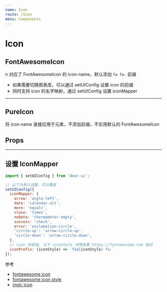 ```yaml
---
name: Icon
route: /Icon
menu: Components
---
```



# Icon

## FontAwesomeIcon

n 对应了 FontAwesomeIcon 的 icon-name，默认添加 `fa fa-` 前缀

<Playground>
  <Icon n="balance-scale" classNames={['ms10']} style={{fontSize: 20}} />
  <Icon n="allergies" classNames={['ms10']} style={{fontSize: 20}} />
  <Icon n="address-book" classNames={['ms10']} style={{fontSize: 20}} />
  <Icon n="address-card" classNames={['ms10']} style={{fontSize: 20}} />
</Playground>

- 如果需要切换图表库，可以通过 setUIConfig 设置 icon 的前缀
- 同时支持 icon 的名字映射，通过 setUIConfig 设置 iconMapper

-----------

## PureIcon

将 icon name 直接应用于元素，不添加前缀，不实用默认的 FontAwesomeIcon

<Playground>
  <PureIcon n="fas fa-dungeon" classNames={['ms10']} style={{fontSize: 20}} />
</Playground>

## Props

<Props of={Icon} />

-----------

## 设置 IconMapper

```js
import { setUIConfig } from 'dear-ui';

// 以下为默认设置，可以覆盖
setUIConfig({
  iconMapper: {
    arrow: 'angle-left',
    date: 'calendar-alt',
    more: 'equals',
    close: 'times',
    noData: 'thermometer-empty',
    success: 'check',
    error: 'exclamation-circle',
    'circle-up': 'arrow-circle-up',
    'circle-down': 'arrow-circle-down',
  },
  // icon 的前缀, 关于 iconStyle 详情查看 https://fontawesome.com 描述
  iconPrefix: (iconStyle) => `fa${iconStyle} fa-`
});
```

参考

- [fontawesome icon](https://fontawesome.com/icons?d=gallery&m=free)
- [fontawesome icon style](https://fontawesome.com)
- [inoic icon](https://ionicons.com/usage)
